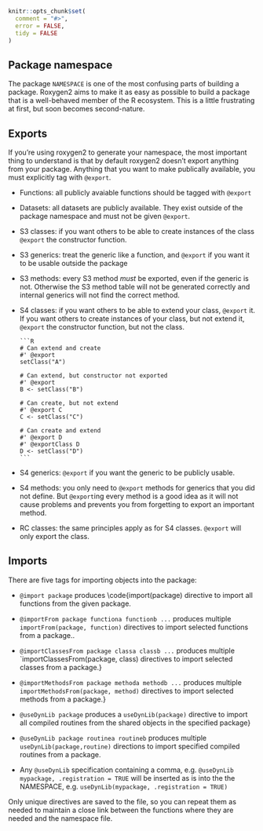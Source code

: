 <!--
%\VignetteEngine{knitr}
%\VignetteIndexEntry{Managing your NAMESPACE}
-->

```r
knitr::opts_chunk$set(
  comment = "#>",
  error = FALSE,
  tidy = FALSE
)
```

## Package namespace

The package `NAMESPACE` is one of the most confusing parts of building a package. Roxygen2 aims to make it as easy as possible to build a package that is a well-behaved member of the R ecosystem. This is a little frustrating at first, but soon becomes second-nature.

## Exports

If you're using roxygen2 to generate your namespace, the most important thing to understand is that by default roxygen2 doesn't export anything from your package. Anything that you want to make publically available, you must explicitly tag with `@export`.

* Functions: all publicly avaiable functions should be tagged with `@export`

* Datasets: all datasets are publicly available. They exist outside of the
  package namespace and must not be given `@export`.

* S3 classes: if you want others to be able to create instances of the class
  `@export` the constructor function.

* S3 generics: treat the generic like a function, and `@export` if you
  want it to be usable outside the package

* S3 methods: every S3 method _must_ be exported, even if the generic is not.
  Otherwise the S3 method table will not be generated correctly and internal
  generics will not find the correct method.

* S4 classes: if you want others to be able to extend your class, `@export` it.
  If you want others to create instances of your class, but not extend it,
  `@export` the constructor function, but not the class.

      ```R
      # Can extend and create
      #' @export
      setClass("A")

      # Can extend, but constructor not exported
      #' @export
      B <- setClass("B")

      # Can create, but not extend
      #' @export C
      C <- setClass("C")

      # Can create and extend
      #' @export D
      #' @exportClass D
      D <- setClass("D")
      ```

* S4 generics: `@export` if you want the generic to be publicly usable.

* S4 methods: you only need to `@export` methods for generics that you
  did not define. But `@export`ing every method is a good idea as it
  will not cause problems and prevents you from forgetting to export an
  important method.

* RC classes: the same principles apply as for S4 classes. `@export`
  will only export the class.

## Imports

There are five tags for importing objects into the package:

* `@import package` produces \code{import(package) directive
  to import all functions from the given package.

* `@importFrom package functiona functionb ...` produces
   multiple `importFrom(package, function)` directives to import
   selected functions from a package..

* `@importClassesFrom package classa classb ...` produces
  multiple `importClassesFrom(package, class) directives to import
  selected classes from a package.}

* `@importMethodsFrom package methoda methodb ...` produces
  multiple `importMethodsFrom(package, method)` directives to import
  selected methods from a package.}

* `@useDynLib package` produces a `useDynLib(package)`
  directive to import all compiled routines from the shared objects in
  the specified package}

* `@useDynLib package routinea routineb` produces multiple
  `useDynLib(package,routine)` directions to import specified
  compiled routines from a package.

* Any `@useDynLib` specification containing a comma, e.g.
  `@useDynLib mypackage, .registration = TRUE` will be inserted as is
  into the the NAMESPACE, e.g. `useDynLib(mypackage, .registration = TRUE)`

Only unique directives are saved to the \file{NAMESPACE} file, so you can
repeat them as needed to maintain a close link between the functions where
they are needed and the namespace file.
